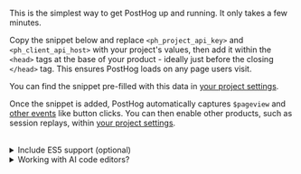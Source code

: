 
This is the simplest way to get PostHog up and running. It only takes a few minutes.

Copy the snippet below and replace `<ph_project_api_key>` and `<ph_client_api_host>` with your project's values, then add it within the `<head>` tags at the base of your product - ideally just before the closing `</head>` tag. This ensures PostHog loads on any page users visit.

You can find the snippet pre-filled with this data in [your project settings](https://us.posthog.com/settings/project#snippet).

<Snippet />

Once the snippet is added, PostHog automatically captures `$pageview` and [other events](/docs/data/autocapture) like button clicks. You can then enable other products, such as session replays, within [your project settings](https://us.posthog.com/settings). 

<br />

<DetailSetUpReverseProxy />

<DetailGroupProductsInOneProject />

<details>
  <summary>Include ES5 support (optional)</summary>

  If you need ES5 support for example to track Internet Explorer 11 replace `/static/array.js` in the snippet with `/static/array.full.es5.js`
</details>

<details>
  <summary>Working with AI code editors?</summary>

  If you’re working with AI code editors (like Lovable, Bolt.new, Replit, and others), it’s easy to install PostHog. Just give it this prompt: `npx --yes @PostHog/wizard@latest --signup`

</details>
